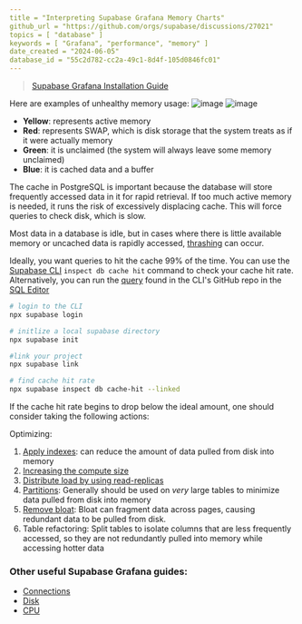 ```yaml
---
title = "Interpreting Supabase Grafana Memory Charts"
github_url = "https://github.com/orgs/supabase/discussions/27021"
topics = [ "database" ]
keywords = [ "Grafana", "performance", "memory" ]
date_created = "2024-06-05"
database_id = "55c2d782-cc2a-49c1-8d4f-105d0846fc01"
---
```



> [Supabase Grafana Installation Guide](/docs/guides/platform/metrics#deploying-supabase-grafana)

Here are examples of unhealthy memory usage:
![image](https://github.com/supabase/supabase/assets/91111415/baebfc74-642d-4988-992c-bb0f473a05ad)
![image](https://github.com/supabase/supabase/assets/91111415/b95c83cf-aa98-4b50-8e07-29f57aaa676c)

- **Yellow**: represents active memory
- **Red**: represents SWAP, which is disk storage that the system treats as if it were actually memory
- **Green**: it is unclaimed (the system will always leave some memory unclaimed)
- **Blue**: it is cached data and a buffer

The cache in PostgreSQL is important because the database will store frequently accessed data in it for rapid retrieval. If too much active memory is needed, it runs the risk of excessively displacing cache. This will force queries to check disk, which is slow.

Most data in a database is idle, but in cases where there is little available memory or uncached data is rapidly accessed, [thrashing](<https://en.wikipedia.org/wiki/Thrashing_(computer_science)>) can occur.

Ideally, you want queries to hit the cache 99% of the time. You can use the [Supabase CLI](/docs/guides/database/inspect) `inspect db cache hit` command to check your cache hit rate. Alternatively, you can run the [query](https://github.com/supabase/cli/blob/c9cce58025fded16b4c332747f819a44f45c3b83/internal/inspect/bloat/bloat.go#L17) found in the CLI's GitHub repo in the [SQL Editor](/dashboard/project/_/sql/)

```sh
# login to the CLI
npx supabase login

# initlize a local supabase directory
npx supabase init

#link your project
npx supabase link

# find cache hit rate
npx supabase inspect db cache-hit --linked

```

If the cache hit rate begins to drop below the ideal amount, one should consider taking the following actions:

Optimizing:

1. [Apply indexes](https://github.com/orgs/supabase/discussions/22449): can reduce the amount of data pulled from disk into memory
2. [Increasing the compute size](/docs/guides/platform/compute-add-ons)
3. [Distribute load by using read-replicas](/dashboard/project/_/settings/infrastructure)
4. [Partitions](/docs/guides/database/partitions): Generally should be used on _very_ large tables to minimize data pulled from disk into memory
5. [Remove bloat](/docs/guides/database/bloat): Bloat can fragment data across pages, causing redundant data to be pulled from disk.
6. Table refactoring: Split tables to isolate columns that are less frequently accessed, so they are not redundantly pulled into memory while accessing hotter data

### Other useful Supabase Grafana guides:

- [Connections](https://github.com/orgs/supabase/discussions/27141)
- [Disk](https://github.com/orgs/supabase/discussions/27003)
- [CPU](https://github.com/orgs/supabase/discussions/27022)
